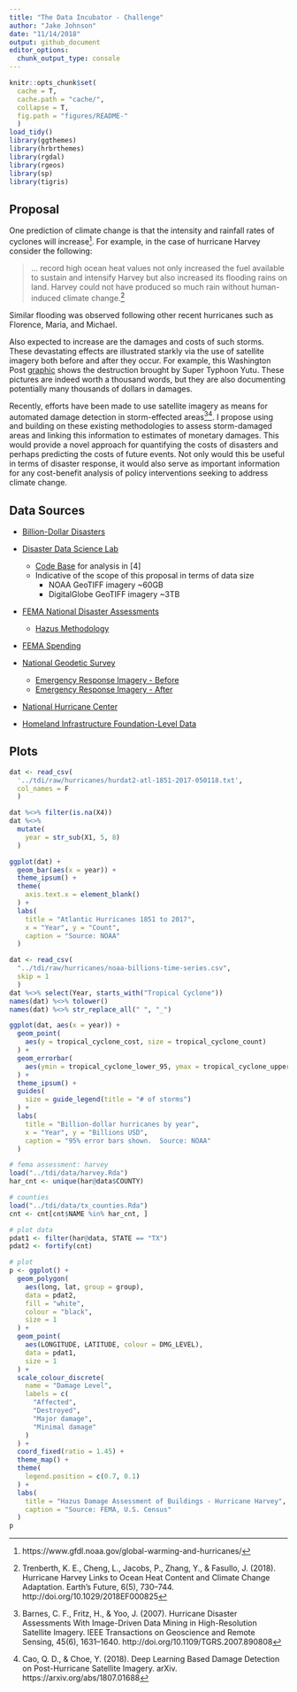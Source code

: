 ```yaml
---
title: "The Data Incubator - Challenge"
author: "Jake Johnson"
date: "11/14/2018"
output: github_document
editor_options: 
  chunk_output_type: console
---
```


```r
knitr::opts_chunk$set(
  cache = T,
  cache.path = "cache/",
  collapse = T,
  fig.path = "figures/README-"
  )
load_tidy()
library(ggthemes)
library(hrbrthemes)
library(rgdal)
library(rgeos)
library(sp)
library(tigris)
```

## Proposal

One prediction of climate change is that the intensity and rainfall rates of cyclones will increase[^1].  For example, in the case of hurricane Harvey consider the following:

> ... record high ocean heat values not only increased the fuel available to sustain and intensify Harvey but also increased its flooding rains on land. Harvey could not have produced so much rain without human-induced climate change.[^2]

Similar flooding was observed following other recent hurricanes such as Florence, Maria, and Michael.

Also expected to increase are the damages and costs of such storms.  These devastating effects are illustrated starkly via the use of satellite imagery both before and after they occur.  For example, this Washington Post [graphic](https://www.washingtonpost.com/graphics/2018/world/amp-stories/before-and-after-images-of-typhoon-yutu-destruction/) shows the destruction brought by Super Typhoon Yutu.  These pictures are indeed worth a thousand words, but they are also documenting potentially many thousands of dollars in damages.

Recently, efforts have been made to use satellite imagery as means for automated damage detection in storm-effected areas[^3][^4].  I propose using and building on these existing methodologies to assess storm-damaged areas and linking this information to estimates of monetary damages.  This would provide a novel approach for quantifying the costs of disasters and perhaps predicting the costs of future events.  Not only would this be useful in terms of disaster response, it would also serve as important information for any cost-benefit analysis of policy interventions seeking to address climate change.

## Data Sources

- [Billion-Dollar Disasters](https://www.ncdc.noaa.gov/billions/time-series)

- [Disaster Data Science Lab](https://www.ddslab.info/)
  + [Code Base](https://github.com/DDS-Lab/disaster-image-processing) for analysis in [4]
  + Indicative of the scope of this proposal in terms of data size
    - NOAA GeoTIFF imagery ~60GB
    - DigitalGlobe GeoTIFF imagery ~3TB

- [FEMA National Disaster Assessments](https://data.femadata.com/NationalDisasters/)
  + [Hazus Methodology](https://www.fema.gov/hazus)

- [FEMA Spending](https://www.usaspending.gov/#/)

- [National Geodetic Survey](https://www.ngs.noaa.gov/)
  + [Emergency Response Imagery - Before](https://geodesy.noaa.gov/storm_archive/coastal/viewer/index.html)
  + [Emergency Response Imagery - After](https://storms.ngs.noaa.gov/)
  
- [National Hurricane Center](https://www.nhc.noaa.gov/data/hurdat/)

- [Homeland Infrastructure Foundation-Level Data](https://hifld-geoplatform.opendata.arcgis.com/)

## Plots

```r
dat <- read_csv(
  '../tdi/raw/hurricanes/hurdat2-atl-1851-2017-050118.txt',
  col_names = F
  )

dat %<>% filter(is.na(X4))
dat %<>%
  mutate(
    year = str_sub(X1, 5, 8)
  )

ggplot(dat) +
  geom_bar(aes(x = year)) +
  theme_ipsum() +
  theme(
    axis.text.x = element_blank()
  ) +
  labs(
    title = "Atlantic Hurricanes 1851 to 2017",
    x = "Year", y = "Count",
    caption = "Source: NOAA"
  )
```

```r
dat <- read_csv(
  "../tdi/raw/hurricanes/noaa-billions-time-series.csv",
  skip = 1
  )
dat %<>% select(Year, starts_with("Tropical Cyclone"))
names(dat) %<>% tolower()
names(dat) %<>% str_replace_all(" ", "_")

ggplot(dat, aes(x = year)) +
  geom_point(
    aes(y = tropical_cyclone_cost, size = tropical_cyclone_count)
  ) +
  geom_errorbar(
    aes(ymin = tropical_cyclone_lower_95, ymax = tropical_cyclone_upper_95)
  ) +
  theme_ipsum() +
  guides(
    size = guide_legend(title = "# of storms")
  ) +
  labs(
    title = "Billion-dollar hurricanes by year",
    x = "Year", y = "Billions USD",
    caption = "95% error bars shown.  Source: NOAA"
  )
```

```r

# fema assessment: harvey
load("../tdi/data/harvey.Rda")
har_cnt <- unique(har@data$COUNTY)

# counties
load("../tdi/data/tx_counties.Rda")
cnt <- cnt[cnt$NAME %in% har_cnt, ]

# plot data
pdat1 <- filter(har@data, STATE == "TX")
pdat2 <- fortify(cnt)

# plot
p <- ggplot() +
  geom_polygon(
    aes(long, lat, group = group),
    data = pdat2,
    fill = "white",
    colour = "black",
    size = 1
  ) +
  geom_point(
    aes(LONGITUDE, LATITUDE, colour = DMG_LEVEL),
    data = pdat1,
    size = 1
  ) +
  scale_colour_discrete(
    name = "Damage Level",
    labels = c(
      "Affected",
      "Destroyed",
      "Major damage",
      "Minimal damage"
    )
  ) +
  coord_fixed(ratio = 1.45) +
  theme_map() +
  theme(
    legend.position = c(0.7, 0.1)
  ) +
  labs(
    title = "Hazus Damage Assessment of Buildings - Hurricane Harvey",
    caption = "Source: FEMA, U.S. Census"
  )
p
```

[^1]:
https://www.gfdl.noaa.gov/global-warming-and-hurricanes/

[^2]:
Trenberth, K. E., Cheng, L., Jacobs, P., Zhang, Y., & Fasullo, J. (2018). Hurricane Harvey Links to Ocean Heat Content and Climate Change Adaptation. Earth's Future, 6(5), 730–744.
http://doi.org/10.1029/2018EF000825

[^3]:
Barnes, C. F., Fritz, H., & Yoo, J. (2007). Hurricane Disaster Assessments With Image-Driven Data Mining in High-Resolution Satellite Imagery. IEEE Transactions on Geoscience and Remote Sensing, 45(6), 1631–1640. http://doi.org/10.1109/TGRS.2007.890808

[^4]:
Cao, Q. D., & Choe, Y. (2018). Deep Learning Based Damage Detection on Post-Hurricane Satellite Imagery. arXiv.
https://arxiv.org/abs/1807.01688